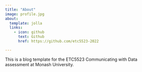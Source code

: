 ```yaml
---
title: "About"
image: profile.jpg
about:
  template: jolla
  links:
    - icon: github
      text: Github
      href: https://github.com/etc5523-2022

---
```


This is a blog template for the ETC5523 Communicating with Data assessment at Monash University.
